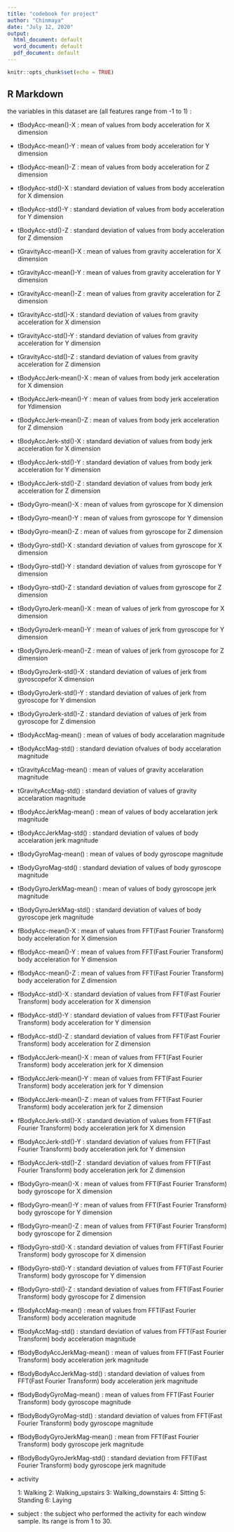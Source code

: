 ---
title: "codebook for project"
author: "Chinmaya"
date: "July 12, 2020"
output:
  html_document: default
  word_document: default
  pdf_document: default
---

```{r setup, include=FALSE}
knitr::opts_chunk$set(echo = TRUE)
```

## R Markdown

the variables in this dataset are (all features range from -1 to 1) :

- tBodyAcc-mean()-X :  mean of values from body acceleration for X dimension
- tBodyAcc-mean()-Y : mean of values from body acceleration for Y dimension
- tBodyAcc-mean()-Z : mean of values from body acceleration for Z dimension
- tBodyAcc-std()-X : standard deviation of values from body acceleration for X dimension
- tBodyAcc-std()-Y : standard deviation of values from body acceleration for Y dimension
- tBodyAcc-std()-Z : standard deviation of values from body acceleration for Z dimension

- tGravityAcc-mean()-X : mean of values from gravity acceleration for X dimension
- tGravityAcc-mean()-Y : mean of values from gravity acceleration for Y dimension
- tGravityAcc-mean()-Z : mean of values from gravity acceleration for Z dimension
- tGravityAcc-std()-X : standard deviation of values from gravity acceleration for X dimension
- tGravityAcc-std()-Y : standard deviation of values from gravity acceleration for Y dimension
- tGravityAcc-std()-Z : standard deviation of values from gravity acceleration for Z dimension

- tBodyAccJerk-mean()-X : mean of values from body jerk acceleration for X dimension
- tBodyAccJerk-mean()-Y : mean of values from body jerk acceleration for Ydimension
- tBodyAccJerk-mean()-Z : mean of values from body jerk acceleration for Z dimension
- tBodyAccJerk-std()-X : standard deviation of values from body jerk acceleration for X dimension
- tBodyAccJerk-std()-Y : standard deviation of values from body jerk acceleration for Y dimension
- tBodyAccJerk-std()-Z : standard deviation of values from body jerk acceleration for Z dimension

- tBodyGyro-mean()-X : mean of values from gyroscope for X dimension
- tBodyGyro-mean()-Y : mean of values from gyroscope for Y dimension
- tBodyGyro-mean()-Z : mean of values from gyroscope for Z dimension
- tBodyGyro-std()-X : standard deviation of values from gyroscope for X dimension
- tBodyGyro-std()-Y : standard deviation of values from gyroscope for Y dimension
- tBodyGyro-std()-Z : standard deviation of values from gyroscope for Z dimension

- tBodyGyroJerk-mean()-X : mean of values of jerk from gyroscope for X dimension
- tBodyGyroJerk-mean()-Y : mean of values of jerk from gyroscope for Y dimension
- tBodyGyroJerk-mean()-Z : mean of values of jerk from gyroscope for Z dimension
- tBodyGyroJerk-std()-X : standard deviation of values of jerk from gyroscopefor X dimension
- tBodyGyroJerk-std()-Y : standard deviation of values of jerk from gyroscope for Y dimension
- tBodyGyroJerk-std()-Z : standard deviation of values of jerk from gyroscope for Z dimension

- tBodyAccMag-mean() : mean of values of body accelaration magnitude
- tBodyAccMag-std() : standard deviation ofvalues of body accelaration magnitude

- tGravityAccMag-mean() : mean of values of gravity accelaration magnitude
- tGravityAccMag-std() : standard deviation of values of gravity accelaration magnitude

- tBodyAccJerkMag-mean() : mean of values of body accelaration jerk magnitude
- tBodyAccJerkMag-std() : standard deviation of values of body accelaration jerk magnitude

- tBodyGyroMag-mean() : mean of values of body gyroscope magnitude
- tBodyGyroMag-std() : standard deviation of values of body gyroscope magnitude

- tBodyGyroJerkMag-mean() : mean of values of body gyroscope jerk magnitude
- tBodyGyroJerkMag-std() : standard deviation of values of body gyroscope jerk magnitude

- fBodyAcc-mean()-X : mean of values from FFT(Fast Fourier Transform) body acceleration for X dimension
- fBodyAcc-mean()-Y : mean of values from FFT(Fast Fourier Transform) body acceleration for Y dimension
- fBodyAcc-mean()-Z : mean of values from FFT(Fast Fourier Transform) body acceleration for Z dimension
- fBodyAcc-std()-X : standard deviation of values from FFT(Fast Fourier Transform) body acceleration for X dimension
- fBodyAcc-std()-Y : standard deviation of values from FFT(Fast Fourier Transform) body acceleration for Y dimension
- fBodyAcc-std()-Z : standard deviation of values from FFT(Fast Fourier Transform) body acceleration for Z dimension

- fBodyAccJerk-mean()-X : mean of values from FFT(Fast Fourier Transform) body acceleration jerk for X dimension
- fBodyAccJerk-mean()-Y :  mean of values from FFT(Fast Fourier Transform) body acceleration jerk for Y dimension
- fBodyAccJerk-mean()-Z :  mean of values from FFT(Fast Fourier Transform) body acceleration jerk for Z dimension
- fBodyAccJerk-std()-X : standard deviation of values from FFT(Fast Fourier Transform) body acceleration jerk for X dimension
- fBodyAccJerk-std()-Y : standard deviation of values from FFT(Fast Fourier Transform) body acceleration jerk for Y dimension
- fBodyAccJerk-std()-Z : standard deviation of values from FFT(Fast Fourier Transform) body acceleration jerk for Z dimension

- fBodyGyro-mean()-X : mean of values from FFT(Fast Fourier Transform) body gyroscope for X dimension
- fBodyGyro-mean()-Y : mean of values from FFT(Fast Fourier Transform) body gyroscope for Y dimension
- fBodyGyro-mean()-Z : mean of values from FFT(Fast Fourier Transform) body gyroscope for Z dimension
- fBodyGyro-std()-X : standard deviation of values from FFT(Fast Fourier Transform) body gyroscope for X dimension
- fBodyGyro-std()-Y : standard deviation of values from FFT(Fast Fourier Transform) body gyroscope for Y dimension
- fBodyGyro-std()-Z : standard deviation of values from FFT(Fast Fourier Transform) body gyroscope for Z dimension

- fBodyAccMag-mean() : mean of values from FFT(Fast Fourier Transform) body acceleration magnitude
- fBodyAccMag-std() : standard deviation of values from FFT(Fast Fourier Transform) body acceleration magnitude 

- fBodyBodyAccJerkMag-mean() : mean of values from FFT(Fast Fourier Transform) body acceleration jerk magnitude
- fBodyBodyAccJerkMag-std() : standard deviation of values from FFT(Fast Fourier Transform) body acceleration jerk magnitude 

- fBodyBodyGyroMag-mean() : mean of values from FFT(Fast Fourier Transform) body gyroscope magnitude 

- fBodyBodyGyroMag-std() : standard deviation of values from FFT(Fast Fourier Transform) body gyroscope magnitude 

- fBodyBodyGyroJerkMag-mean() : mean from FFT(Fast Fourier Transform) body gyroscope jerk magnitude 

- fBodyBodyGyroJerkMag-std() : standard deviation from FFT(Fast Fourier Transform) body gyroscope jerk magnitude 


- activity 

     1: Walking
     2: Walking_upstairs
     3: Walking_downstairs
     4: Sitting
     5: Standing
     6: Laying
     
- subject : the subject who performed the activity for each window sample. Its range is from 1 to 30. 

    